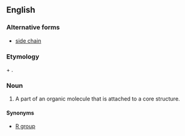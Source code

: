 ==English==
{{wikipedia}}

===Alternative forms===
* [[side chain]]

===Etymology===
{{term|side|lang=en}} + {{term|chain|lang=en}}.

===Noun===
{{en-noun}}

# {{organic chemistry}} A part of an organic molecule that is attached to a core structure.

====Synonyms====
* [[R group]]